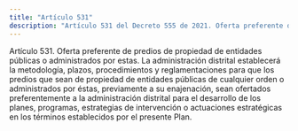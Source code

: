 ```yaml
---
title: "Artículo 531"
description: "Artículo 531 del Decreto 555 de 2021. Oferta preferente de predios de propiedad de entidades públicas o administrados por estas."
---
```


Artículo 531. Oferta preferente de predios de propiedad de entidades públicas o administrados por estas. La administración distrital establecerá la metodología, plazos, procedimientos y reglamentaciones para que los predios que sean de propiedad de entidades públicas de cualquier orden o administrados por éstas, previamente a su enajenación, sean ofertados preferentemente a la administración distrital para el desarrollo de los planes, programas, estrategias de intervención o actuaciones estratégicas en los términos establecidos por el presente Plan.